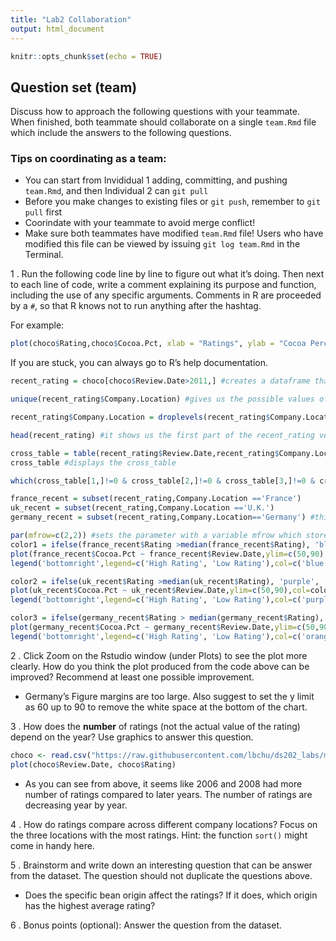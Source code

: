 ```yaml
---
title: "Lab2 Collaboration"
output: html_document
---
```


```r
knitr::opts_chunk$set(echo = TRUE)
```

## Question set (team)

Discuss how to approach the following questions with your teammate. When finished, both teammate should collaborate on a single `team.Rmd` file which include the answers to the following questions. 

### Tips on coordinating as a team: 
- You can start from Invididual 1 adding, committing, and pushing `team.Rmd`, and then Individual 2 can `git pull`
- Before you make changes to existing files or `git push`, remember to `git pull` first
- Coorindate with your teammate to avoid merge conflict!
- Make sure both teammates have modified `team.Rmd` file! Users who have modified this file can be viewed by issuing `git log team.Rmd` in the Terminal.


1 \. Run the following code line by line to figure out what it's doing. Then next to each line of code, write a comment explaining its purpose and function, including the use of any specific arguments. Comments in R are proceeded by a `#`, so that R knows not to run anything after the hashtag. 

For example: 
```r
plot(choco$Rating,choco$Cocoa.Pct, xlab = "Ratings", ylab = "Cocoa Percentage", pch = 2, cex=2) # creates a plot with Ratings on x-axis and Cocoa Percentage of y-axis. The symbol of points is set to be a triangle (pch=2) and the size of the points is adjusted to be larger (cex=2). 
```

If you are stuck, you can always go to R's help documentation. 


```r
recent_rating = choco[choco$Review.Date>2011,] #creates a dataframe that has choco data with Review.Date being after 2011

unique(recent_rating$Company.Location) #gives us the possible values of a factor in choco Company.Location data. The level shows the possible values of a categorical variable.

recent_rating$Company.Location = droplevels(recent_rating$Company.Location) #droplevels drops an object from which to drop unused factor levels. This line is updating the recent_rating so that it won't have any unused Company.Location levels.

head(recent_rating) #it shows us the first part of the recent_rating vector

cross_table = table(recent_rating$Review.Date,recent_rating$Company.Location) #it shows the Review.Date, Company.Location data from recent_rating vector as a table and saves that into cross_table variable.
cross_table #displays the cross_table

which(cross_table[1,]!=0 & cross_table[2,]!=0 & cross_table[3,]!=0 & cross_table[4,]!=0 & cross_table[5,]!=0) #only shows the column that does not have 0s. For example, cross_table[1,]!=0 means the first cross table that is not 0.

france_recent = subset(recent_rating,Company.Location =='France')
uk_recent = subset(recent_rating,Company.Location =='U.K.')
germany_recent = subset(recent_rating,Company.Location=='Germany') #this stores all the subsets of vectors which Company.Location is France, U.K, Germany in according variables.

par(mfrow=c(2,2)) #sets the parameter with a variable mfrow which stores column 2 and row 2
color1 = ifelse(france_recent$Rating >median(france_recent$Rating), 'blue', 'green') #sets the color blue if the Rating of france_recent dataframe is larger than the median of all the Rating of france_recent and sets the color green otherwise.
plot(france_recent$Cocoa.Pct ~ france_recent$Review.Date,ylim=c(50,90),col=color1,pch=18,cex=1.5,xlab="Review Date", ylab= "Cocoa Percentage", main= "France") #plots a dot plot with y axis limit of 50 to 90(ylim), color as the green and blue color we setted from above(col), sets the point shape as diamond which is number 18(pch), sets the scaled relative to the 1.5 which is 50% larger(cex), labels x-axis as "Review Date"(xlab), labels y-axis as "Cocoa Percentage"(ylab), and looks the data from "France" dataframe(main).
legend('bottomright',legend=c('High Rating', 'Low Rating'),col=c('blue','green'),pch=18) #sets the legend to be positioned on bottom right, shows High Rating and Low Rating, sets the column color blue and green, and sets the point shape as diamond like above.

color2 = ifelse(uk_recent$Rating >median(uk_recent$Rating), 'purple', 'red') #sets another color set where it is purple when uk_recent Rating is larger than the median of the whole uk_recent Rating and red otherwise.
plot(uk_recent$Cocoa.Pct ~ uk_recent$Review.Date,ylim=c(50,90),col=color2,pch=18,cex=1.5, xlab="Review Date", ylab= "Cocoa Percentage", main= "UK") #plots a dot plot with y axis limit of 50 to 90(ylim), color as the purle and red color we setted from above(col), sets the point shape as diamond which is number 18(pch), sets the scaled relative to the 1.5 which is 50% larger(cex), labels x-axis as "Review Date"(xlab), labels y-axis as "Cocoa Percentage"(ylab), and looks the data from "UK" dataframe(main).
legend('bottomright',legend=c('High Rating', 'Low Rating'),col=c('purple','red'),pch=18) #sets the legend to be positioned on bottom right, shows High Rating and Low Rating, sets the column color purple and red, and sets the point shape as diamond like above.

color3 = ifelse(germany_recent$Rating > median(germany_recent$Rating), 'orange', 'yellow') #sets another color set where it is orange when uk_recent Rating is larger than the median of the whole uk_recent Rating and yellow otherwise.
plot(germany_recent$Cocoa.Pct ~ germany_recent$Review.Date,ylim=c(50,90),col=color3,pch=18,cex=1.5,xlab="Review Date", ylab= "Cocoa Percentage", main= "Germany") #plots a dot plot with y axis limit of 50 to 90(ylim), color as the orange and yellow color we setted from above(col), sets the point shape as diamond which is number 18(pch), sets the scaled relative to the 1.5 which is 50% larger(cex), labels x-axis as "Review Date"(xlab), labels y-axis as "Cocoa Percentage"(ylab), and looks the data from "Germany" dataframe(main).
legend('bottomright',legend=c('High Rating', 'Low Rating'),col=c('orange','yellow'),pch=18) #sets the legend to be positioned on bottom right, shows High Rating and Low Rating, sets the column color orange and yellow, and sets the point shape as diamond like above.
```

2 \. Click Zoom on the Rstudio window (under Plots) to see the plot more clearly. How do you think the plot produced from the code above can be improved? Recommend at least one possible improvement. 

- Germany's Figure margins are too large. Also suggest to set the y limit as 60 up to 90 to remove the white space at the bottom of the chart. 

3 \. How does the **number** of ratings (not the actual value of the rating) depend on the year? Use graphics to answer this question.
```r
choco <- read.csv("https://raw.githubusercontent.com/lbchu/ds202_labs/master/choco.csv")
plot(choco$Review.Date, choco$Rating)
```

- As you can see from above, it seems like 2006 and 2008 had more number of ratings compared to later years. The number of ratings are decreasing year by year.

4 \. How do ratings compare across different company locations? Focus on the three locations with the most ratings. Hint: the function `sort()` might come in handy here.

5 \. Brainstorm and write down an interesting question that can be answer from the dataset. The question should not duplicate the questions above.

- Does the specific bean origin affect the ratings? If it does, which origin has the highest average rating?

6 \. Bonus points (optional): Answer the question from the dataset.
